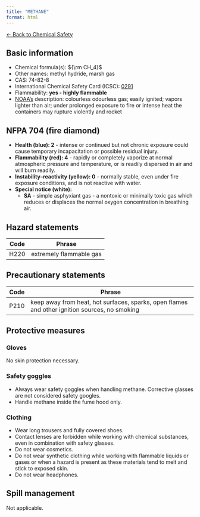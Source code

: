 ```yaml
---
title: "METHANE"
format: html
---
```


[← Back to Chemical Safety](../chemical-safety.qmd)


## Basic information
- Chemical formula(s): ${\rm CH_4}$
- Other names: methyl hydride, marsh gas
- CAS: 74-82-8
- International Chemical Safety Card (ICSC): [0291](https://www.inchem.org/documents/icsc/icsc/eics0291.htm)
- Flammability: **yes - highly flammable**
- [NOAA's](https://cameochemicals.noaa.gov/chemical/8823) description: colourless odourless gas; easily ignited; vapors lighter than air; under prolonged exposure to fire or intense heat the containers may rupture violently and rocket

## NFPA 704 (fire diamond)
- **Health (blue): 2** - intense or continued but not chronic exposure could cause temporary incapacitation or possible residual injury.
- **Flammability (red): 4** - rapidly or completely vaporize at normal atmospheric pressure and temperature, or is readily dispersed in air and will burn readily.
- **Instability–reactivity (yellow): 0** - normally stable, even under fire exposure conditions, and is not reactive with water.
- **Special notice (white):**
	- **SA** - simple asphyxiant gas - a nontoxic or minimally toxic gas which reduces or displaces the normal oxygen concentration in breathing air.

## Hazard statements
| Code | Phrase                  |
| ---- | ----------------------- |
| H220 | extremely flammable gas |

## Precautionary statements
| Code | Phrase                                                                                        |
| ---- | --------------------------------------------------------------------------------------------- |
| P210 | keep away from heat, hot surfaces, sparks, open flames and other ignition sources, no smoking |

## Protective measures

### Gloves
No skin protection necessary.

### Safety goggles
- Always wear safety goggles when handling methane. Corrective glasses are not considered safety googles.
- Handle methane inside the fume hood only.

### Clothing
- Wear long trousers and fully covered shoes.
- Contact lenses are forbidden while working with chemical substances, even in combination with safety glasses.
- Do not wear cosmetics.
- Do not wear synthetic clothing while working with flammable liquids or gases or when a hazard is present as these materials tend to melt and stick to exposed skin.
- Do not wear headphones.

## Spill management
Not applicable.
